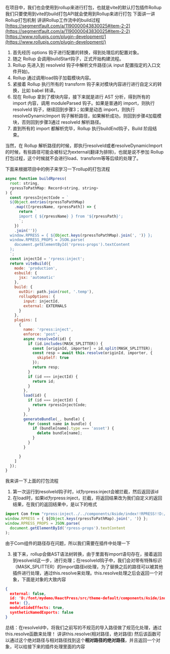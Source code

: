 在项目中，我们也会使用到rollup来进行打包，也就是vite的默认打包插件Rollup
我们只要使用到vite的build打包API就会使用到Rollup来进行打包
下面讲一讲Rollup打包机制
讲讲Rollup工作流中的build过程
[https://segmentfault.com/a/1190000043830025#item-2-2](https://segmentfault.com/a/1190000043830025#item-2-2)
[https://www.rollupjs.com/plugin-development/](https://www.rollupjs.com/plugin-development/)

1. 首先经历 options 钩子进行配置的转换，得到处理后的配置对象。
2. 随之 Rollup 会调用buildStart钩子，正式开始构建流程。
3. Rollup 先进入到 resolveId 钩子中解析文件路径(从 input 配置指定的入口文件开始)。
4. Rollup 通过调用load钩子加载模块内容。
5. 紧接着 Rollup 执行所有的 transform 钩子来对模块内容进行进行自定义的转换，比如 babel 转译。
6. 现在 Rollup 拿到了模块内容，接下来就是进行 AST 分析，得到所有的 import 内容，调用 moduleParsed 钩子。如果是普通的 import，则执行 resolveId 钩子，继续回到步骤3；如果是动态 import，则执行 resolveDynamicImport 钩子解析路径，如果解析成功，则回到步骤4加载模块，否则回到步骤3通过 resolveId 解析路径。
7. 直到所有的 import 都解析完毕，Rollup 执行buildEnd钩子，Build 阶段结束。

当然，在 Rollup 解析路径的时候，即执行resolveId或者resolveDynamicImport的时候，有些路径可能会被标记为external(翻译为排除)，也就是说不参加 Rollup 打包过程，这个时候就不会进行load、transform等等后续的处理了。

下面来根据项目中的例子来学习一下rollup的打包流程
```javascript
async function buildRpress(
  root: string,
  rpressToPathMap: Record<string, string>
) {
  const rpressInjectCode = `
  ${Object.entries(rpressToPathMap)
    .map(([rpressName, rpressPath]) => {
      return `
      import { ${rpressName} } from '${rpressPath}';
      `;
    })
    .join('')}
  window.RPRESS = { ${Object.keys(rpressToPathMap).join(', ')} };
  window.RPRESS_PROPS = JSON.parse(
    document.getElementById('rpress-props').textContent
  );
  `;
  const injectId = 'rpress:inject';
  return viteBuild({
    mode: 'production',
    esbuild: {
      jsx: 'automatic'
    },
    build: {
      outDir: path.join(root, '.temp'),
      rollupOptions: {
        input: injectId,
        external: EXTERNALS
      }
    },
    plugins: [
      {
        name: 'rpress:inject',
        enforce: 'post',
        async resolveId(id) {
          if (id.includes(MASK_SPLITTER)) {
            const [originId, importer] = id.split(MASK_SPLITTER);
            const resp = await this.resolve(originId, importer, {
              skipSelf: true
            });
            return resp;
          }
          if (id === injectId) {
            return id;
          }
        },
        load(id) {
          if (id === injectId) {
            return rpressInjectCode;
          }
        },
        generateBundle(_, bundle) {
          for (const name in bundle) {
            if (bundle[name].type === 'asset') {
              delete bundle[name];
            }
          }
        }

      }
    ]
  });
}
```
我来讲一下上面的打包流程

1. 第一次运行到resolveId钩子时，id为rpress:inject会被拦截，然后返回该id
2. 在load时，如果id为rpress:inject，拦截，将返回结果改为我们自定义的返回结果，在我们的返回结果中，是以下的格式
```javascript
import Com from "rpress:inject../../components/Aside/index!!RPRESS!!D:/font/mydemo/ReactPress/src/theme-default/Layout/DocLayout/index.tsx"
window.RPRESS = { ${Object.keys(rpressToPathMap).join(', ')} };
window.RPRESS_PROPS = JSON.parse(
  document.getElementById('rpress-props').textContent
);
```
由于Com组件的路径存在问题，所以我们需要在插件中处理一下

3. 接下来，rollup会做AST语法树转换，由于里面有import语句存在，接着返回到resolveId这一步，进行处理；在resolveId钩子中，我们会对带有特殊标识（MASK_SPLITTER）的import路径id处理，为了替换之后的路径可以被其他插件进行处理，通过this.resolve来处理。this.resolve处理之后会返回一个对象，下面是对象的大致内容
```json
{
  external: false,
  id: 'D:/font/mydemo/ReactPress/src/theme-default/components/Aside/index.tsx',
  meta: {},
  moduleSideEffects: true,
  syntheticNamedExports: false
}
```
总结：在resolveId中，将我们之前写的不规范的导入路径做了规范化处理，通过this.resolve函数来处理！
讲讲this.resolve(相对路径，绝对路径)
然后该函数可以通过这个绝对路径与相对路径找到这个**相对路径的绝对路径**，并且返回一个对象，可以给接下来的插件处理里面的内容

















